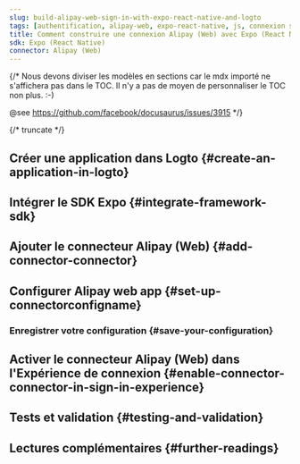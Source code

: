 ```yaml
---
slug: build-alipay-web-sign-in-with-expo-react-native-and-logto
tags: [authentification, alipay-web, expo-react-native, js, connexion sociale, connexion, login]
title: Comment construire une connexion Alipay (Web) avec Expo (React Native)
sdk: Expo (React Native)
connector: Alipay (Web)
---
```


{/*
  Nous devons diviser les modèles en sections car le mdx importé ne s'affichera pas dans le TOC.
  Il n'y a pas de moyen de personnaliser le TOC non plus. :-)

  @see https://github.com/facebook/docusaurus/issues/3915
*/}




{/* truncate */}

<Intro connector={connector} sdk="Expo (React Native)" link="https://expo.dev" />

## Créer une application dans Logto \{#create-an-application-in-logto}

<CreateApplication type="Native app" framework="Expo" />

## Intégrer le SDK Expo \{#integrate-framework-sdk}

<IntegrateSdk />

## Ajouter le connecteur Alipay (Web) \{#add-connector-connector}

<AddSocialConnector connector={connector} framework="Expo" />

## Configurer Alipay web app \{#set-up-connectorconfigname}

<ConnectorGuide />

### Enregistrer votre configuration \{#save-your-configuration}

<SaveYourConfiguration connector={connector} />

## Activer le connecteur Alipay (Web) dans l'Expérience de connexion \{#enable-connector-connector-in-sign-in-experience}

<EnableSocialConnector connector={connector} />

## Tests et validation \{#testing-and-validation}

<TestingAndValidation connector={connector} sdk="Expo (React Native)" />

## Lectures complémentaires \{#further-readings}

<FurtherReadings />
